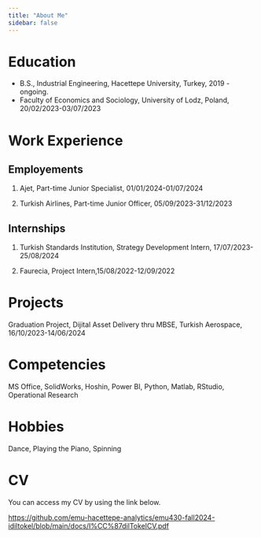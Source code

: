 ```yaml
---
title: "About Me"
sidebar: false 
---
```


# Education

-   B.S., Industrial Engineering, Hacettepe University, Turkey, 2019 - ongoing.
-   Faculty of Economics and Sociology, University of Lodz, Poland, 20/02/2023-03/07/2023

# Work Experience

## Employements

1.  Ajet, Part-time Junior Specialist, 01/01/2024-01/07/2024

2.  Turkish Airlines, Part-time Junior Officer, 05/09/2023-31/12/2023

## Internships

1.  Turkish Standards Institution, Strategy Development Intern, 17/07/2023-25/08/2024

2.  Faurecia, Project Intern,15/08/2022-12/09/2022

# Projects

Graduation Project, Dijital Asset Delivery thru MBSE, Turkish Aerospace, 16/10/2023-14/06/2024

# Competencies

MS Office, SolidWorks, Hoshin, Power BI, Python, Matlab, RStudio, Operational Research

# Hobbies

Dance, Playing the Piano, Spinning

# CV

You can access my CV by using the link below.

<https://github.com/emu-hacettepe-analytics/emu430-fall2024-idiltokel/blob/main/docs/I%CC%87dilTokelCV.pdf>
